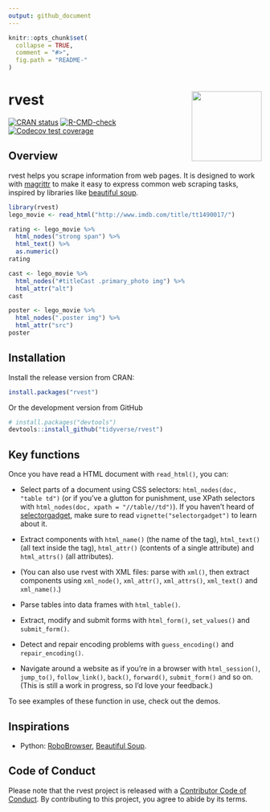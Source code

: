 ```yaml
---
output: github_document
---
```


<!-- README.md is generated from README.Rmd. Please edit that file -->

```r
knitr::opts_chunk$set(
  collapse = TRUE, 
  comment = "#>",
  fig.path = "README-"  
)
```

# rvest <img src='man/figures/logo.png' align="right" height="139" />

<!-- badges: start -->
[![CRAN status](https://www.r-pkg.org/badges/version/rvest)](https://cran.r-project.org/package=rvest)
[![R-CMD-check](https://github.com/tidyverse/rvest/workflows/R-CMD-check/badge.svg)](https://github.com/tidyverse/rvest/actions)
[![Codecov test coverage](https://codecov.io/gh/tidyverse/rvest/branch/master/graph/badge.svg)](https://codecov.io/gh/tidyverse/rvest?branch=master)
<!-- badges: end -->

## Overview

rvest helps you scrape information from web pages. It is designed to work with [magrittr](https://github.com/smbache/magrittr) to make it easy to express common web scraping tasks, inspired by libraries like [beautiful soup](https://www.crummy.com/software/BeautifulSoup/).

```r
library(rvest)
lego_movie <- read_html("http://www.imdb.com/title/tt1490017/")

rating <- lego_movie %>% 
  html_nodes("strong span") %>%
  html_text() %>%
  as.numeric()
rating

cast <- lego_movie %>%
  html_nodes("#titleCast .primary_photo img") %>%
  html_attr("alt")
cast

poster <- lego_movie %>%
  html_nodes(".poster img") %>%
  html_attr("src")
poster
```

## Installation

Install the release version from CRAN:

```r
install.packages("rvest")
```

Or the development version from GitHub

```r
# install.packages("devtools")
devtools::install_github("tidyverse/rvest")
```

## Key functions

Once you have read a HTML document with `read_html()`, you can:

* Select parts of a document using CSS selectors: `html_nodes(doc, "table td")`
  (or if you've a glutton for punishment, use XPath selectors with
  `html_nodes(doc, xpath = "//table//td")`). If you haven't heard of 
  [selectorgadget](http://selectorgadget.com/), make sure to read
  `vignette("selectorgadget")` to learn about it.

* Extract components with `html_name()` (the name of the tag), `html_text()` 
  (all text inside the tag), `html_attr()` (contents of a single attribute) and 
  `html_attrs()` (all attributes).

* (You can also use rvest with XML files: parse with `xml()`, then extract 
  components using `xml_node()`, `xml_attr()`, `xml_attrs()`, `xml_text()` 
  and `xml_name()`.)

* Parse tables into data frames with `html_table()`.

* Extract, modify and submit forms with `html_form()`, `set_values()` and
  `submit_form()`.

* Detect and repair encoding problems with `guess_encoding()` and 
  `repair_encoding()`.

* Navigate around a website as if you're in a browser with `html_session()`,
  `jump_to()`, `follow_link()`, `back()`, `forward()`, `submit_form()` and
  so on. (This is still a work in progress, so I'd love your feedback.)

To see examples of these function in use, check out the demos.

## Inspirations

* Python: [RoboBrowser](http://robobrowser.readthedocs.org/en/latest/readme.html),
  [Beautiful Soup](https://www.crummy.com/software/BeautifulSoup/).
  
## Code of Conduct

Please note that the rvest project is released with a [Contributor Code of Conduct](https://rvest.tidyverse.org/CODE_OF_CONDUCT.html). By contributing to this project, you agree to abide by its terms.
